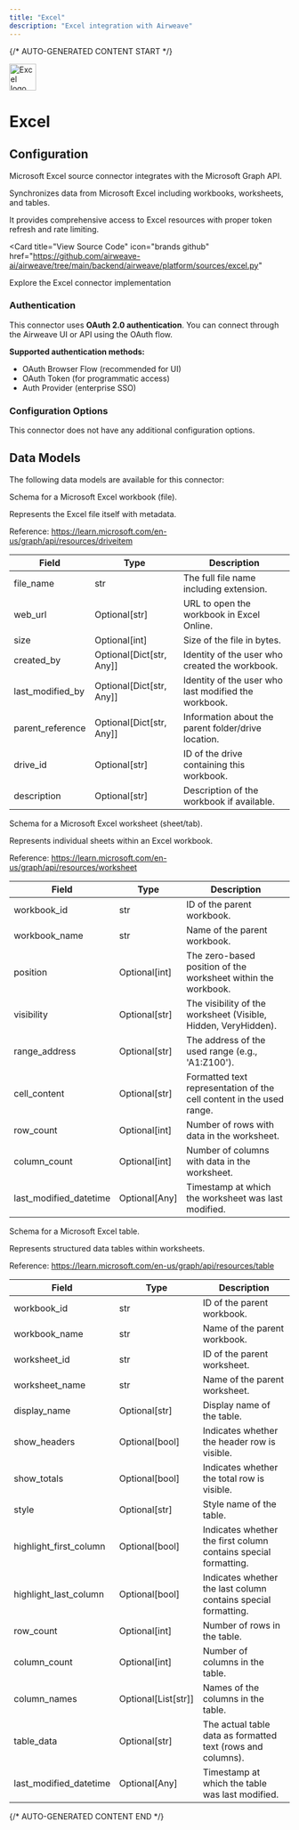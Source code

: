 ```yaml
---
title: "Excel"
description: "Excel integration with Airweave"
---
```


{/* AUTO-GENERATED CONTENT START */}



<div className="connector-header" style={{ display: 'flex', alignItems: 'center', gap: '12px', marginBottom: '24px' }}>
  <img src="icon.svg" alt="Excel logo" width="48" height="48" className="connector-icon" />
  <h1 style={{ margin: 0 }}>Excel</h1>
</div>

## Configuration

Microsoft Excel source connector integrates with the Microsoft Graph API.

Synchronizes data from Microsoft Excel including workbooks, worksheets, and tables.

It provides comprehensive access to Excel resources with proper token refresh
and rate limiting.

<Card
  title="View Source Code"
  icon="brands github"
  href="https://github.com/airweave-ai/airweave/tree/main/backend/airweave/platform/sources/excel.py"
>
  Explore the Excel connector implementation
</Card>

### Authentication

This connector uses **OAuth 2.0 authentication**. You can connect through the Airweave UI or API using the OAuth flow.

**Supported authentication methods:**
- OAuth Browser Flow (recommended for UI)
- OAuth Token (for programmatic access)
- Auth Provider (enterprise SSO)

### Configuration Options

This connector does not have any additional configuration options.

## Data Models

The following data models are available for this connector:

<Accordion title="ExcelWorkbookEntity">

Schema for a Microsoft Excel workbook (file).

Represents the Excel file itself with metadata.

Reference:
    https://learn.microsoft.com/en-us/graph/api/resources/driveitem

| Field | Type | Description |
|-------|------|-------------|
| file_name | str | The full file name including extension. |
| web_url | Optional[str] | URL to open the workbook in Excel Online. |
| size | Optional[int] | Size of the file in bytes. |
| created_by | Optional[Dict[str, Any]] | Identity of the user who created the workbook. |
| last_modified_by | Optional[Dict[str, Any]] | Identity of the user who last modified the workbook. |
| parent_reference | Optional[Dict[str, Any]] | Information about the parent folder/drive location. |
| drive_id | Optional[str] | ID of the drive containing this workbook. |
| description | Optional[str] | Description of the workbook if available. |

</Accordion>
<Accordion title="ExcelWorksheetEntity">

Schema for a Microsoft Excel worksheet (sheet/tab).

Represents individual sheets within an Excel workbook.

Reference:
    https://learn.microsoft.com/en-us/graph/api/resources/worksheet

| Field | Type | Description |
|-------|------|-------------|
| workbook_id | str | ID of the parent workbook. |
| workbook_name | str | Name of the parent workbook. |
| position | Optional[int] | The zero-based position of the worksheet within the workbook. |
| visibility | Optional[str] | The visibility of the worksheet (Visible, Hidden, VeryHidden). |
| range_address | Optional[str] | The address of the used range (e.g., 'A1:Z100'). |
| cell_content | Optional[str] | Formatted text representation of the cell content in the used range. |
| row_count | Optional[int] | Number of rows with data in the worksheet. |
| column_count | Optional[int] | Number of columns with data in the worksheet. |
| last_modified_datetime | Optional[Any] | Timestamp at which the worksheet was last modified. |

</Accordion>
<Accordion title="ExcelTableEntity">

Schema for a Microsoft Excel table.

Represents structured data tables within worksheets.

Reference:
    https://learn.microsoft.com/en-us/graph/api/resources/table

| Field | Type | Description |
|-------|------|-------------|
| workbook_id | str | ID of the parent workbook. |
| workbook_name | str | Name of the parent workbook. |
| worksheet_id | str | ID of the parent worksheet. |
| worksheet_name | str | Name of the parent worksheet. |
| display_name | Optional[str] | Display name of the table. |
| show_headers | Optional[bool] | Indicates whether the header row is visible. |
| show_totals | Optional[bool] | Indicates whether the total row is visible. |
| style | Optional[str] | Style name of the table. |
| highlight_first_column | Optional[bool] | Indicates whether the first column contains special formatting. |
| highlight_last_column | Optional[bool] | Indicates whether the last column contains special formatting. |
| row_count | Optional[int] | Number of rows in the table. |
| column_count | Optional[int] | Number of columns in the table. |
| column_names | Optional[List[str]] | Names of the columns in the table. |
| table_data | Optional[str] | The actual table data as formatted text (rows and columns). |
| last_modified_datetime | Optional[Any] | Timestamp at which the table was last modified. |

</Accordion>




{/* AUTO-GENERATED CONTENT END */}